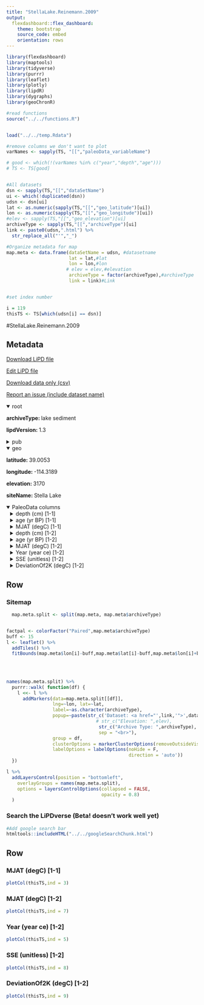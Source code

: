 ```yaml
---
title: "StellaLake.Reinemann.2009"
output: 
  flexdashboard::flex_dashboard:
    theme: bootstrap
    source_code: embed
    orientation: rows
---
```


```r
library(flexdashboard)
library(maptools)
library(tidyverse)
library(purrr)
library(leaflet)
library(plotly)
library(lipdR)
library(dygraphs)
library(geoChronR)

#read functions
source("../../functions.R")


load("../../temp.Rdata")

#remove columns we don't want to plot
varNames <- sapply(TS, "[[","paleoData_variableName")

# good <- which(!(varNames %in% c("year","depth","age")))
# TS <- TS[good]


#All datasets
dsn <- sapply(TS,"[[","dataSetName")
ui <- which(!duplicated(dsn))
udsn <- dsn[ui]
lat <- as.numeric(sapply(TS,"[[","geo_latitude")[ui])
lon <- as.numeric(sapply(TS,"[[","geo_longitude")[ui])
#elev <- sapply(TS,"[[","geo_elevation")[ui]
archiveType <- sapply(TS,"[[","archiveType")[ui]
link <- paste0(udsn,".html") %>% 
  str_replace_all("'","_")

#Organize metadata for map
map.meta <- data.frame(dataSetName = udsn, #datasetname
                       lat = lat,#lat
                       lon = lon,#lon
                      # elev = elev,#elevation
                       archiveType = factor(archiveType),#archiveType
                       link = link)#Link


#set index number

i = 119
thisTS <- TS[which(udsn[i] == dsn)]
```
#StellaLake.Reinemann.2009

Metadata {.sidebar}
-------------------------------------
[Download LiPD file](StellaLake.Reinemann.2009.lpd)
            

[Edit LiPD file](http://lipd.net/playground?source=http://lipdverse.org/wNAm0_1_0/StellaLake.Reinemann.2009.lpd)
            

[Download data only (csv)](StellaLake.Reinemann.2009.csv)
            

[Report an issue (include dataset name)](https://github.com/nickmckay/LiPDverse/issues)

<details open style="margin-left: 0px">
<summary>root</summary>
<p style="margin-left: 0px"><strong>archiveType: </strong>lake sediment
<p style="margin-left: 0px"><strong>lipdVersion: </strong>1.3
</details>
<details>
<summary>pub</summary>
<details style="margin-left: 10px">
<summary>pub1</summary>
<p style="margin-left: 10px"><strong>journal: </strong>Quaternary Research
<p style="margin-left: 10px"><strong>volume: </strong>72
<p style="margin-left: 10px"><strong>pages: </strong>347-358
<p style="margin-left: 10px"><strong>pubYear: </strong>NA
<p style="margin-left: 10px"><strong>title: </strong>A multi-proxy paleolimnological reconstruction of Holocene climate conditions in the Great Basin, United States
</details>
<details style="margin-left: 10px">
<summary>pub2</summary>
<p style="margin-left: 10px"><strong>journal: </strong>Quaternary Research
<p style="margin-left: 10px"><strong>volume: </strong>82
<p style="margin-left: 10px"><strong>pages: </strong>309-317
<p style="margin-left: 10px"><strong>title: </strong>A 2000-yr reconstruction of air temperature in the Great Basin of the United States with specific reference to the Medieval Climatic Anomaly
</details>
</details>
<details open style="margin-left: 0px">
<summary>geo</summary>
<p style="margin-left: 0px"><strong>latitude: </strong>39.0053
<p style="margin-left: 0px"><strong>longitude: </strong>-114.3189
<p style="margin-left: 0px"><strong>elevation: </strong>3170
<p style="margin-left: 0px"><strong>siteName: </strong>Stella Lake
</details>
<details open>
<summary>PaleoData columns</summary>
<details style="margin-left: 10px">
<summary>depth (cm) [1-1]</summary>
<p style="margin-left: 10px"><strong>TSid: </strong>WEB35e006d3
<p style="margin-left: 10px"><strong>variableName: </strong>depth
<p style="margin-left: 10px"><strong>units: </strong>cm
</details>
<details style="margin-left: 10px">
<summary>age (yr BP) [1-1]</summary>
<p style="margin-left: 10px"><strong>TSid: </strong>WEBd53687a9
<p style="margin-left: 10px"><strong>variableName: </strong>age
<p style="margin-left: 10px"><strong>units: </strong>yr BP
</details>
<details style="margin-left: 10px">
<summary>MJAT (degC) [1-1]</summary>
<p style="margin-left: 10px"><strong>TSid: </strong>WEB541e280a
<p style="margin-left: 10px"><strong>variableName: </strong>MJAT
<p style="margin-left: 10px"><strong>units: </strong>degC
<p style="margin-left: 10px"><strong>description: </strong>WA-PLS 1
<p style="margin-left: 10px"><strong>useInGlobalTemperatureAnalysis: </strong>TRUE
<details>
<summary>interpretation</summary>
<details style="margin-left: 20px">
<summary>1</summary>
<p style="margin-left: 20px"><strong>scope: </strong>climate
<p style="margin-left: 20px"><strong>seasonality: </strong>summer
<p style="margin-left: 20px"><strong>variable: </strong>T
<p style="margin-left: 20px"><strong>variableDetail: </strong>air@surface
</details>
</details>
</details>
<details style="margin-left: 10px">
<summary>depth (cm) [1-2]</summary>
<p style="margin-left: 10px"><strong>TSid: </strong>WEBb43250ce
<p style="margin-left: 10px"><strong>variableName: </strong>depth
<p style="margin-left: 10px"><strong>units: </strong>cm
</details>
<details style="margin-left: 10px">
<summary>age (yr BP) [1-2]</summary>
<p style="margin-left: 10px"><strong>TSid: </strong>WEB857be3bf
<p style="margin-left: 10px"><strong>variableName: </strong>age
<p style="margin-left: 10px"><strong>units: </strong>yr BP
</details>
<details style="margin-left: 10px">
<summary>MJAT (degC) [1-2]</summary>
<p style="margin-left: 10px"><strong>TSid: </strong>WEB89719248
<p style="margin-left: 10px"><strong>variableName: </strong>MJAT
<p style="margin-left: 10px"><strong>units: </strong>degC
<p style="margin-left: 10px"><strong>description: </strong>Midge inferred MJAT
<details>
<summary>interpretation</summary>
<details style="margin-left: 20px">
<summary>1</summary>
<p style="margin-left: 20px"><strong>scope: </strong>climate
<p style="margin-left: 20px"><strong>seasonality: </strong>summer
<p style="margin-left: 20px"><strong>variable: </strong>T
<p style="margin-left: 20px"><strong>variableDetail: </strong>air@surface
</details>
</details>
</details>
<details style="margin-left: 10px">
<summary>Year (year ce) [1-2]</summary>
<p style="margin-left: 10px"><strong>TSid: </strong>WEB6c53d1c2
<p style="margin-left: 10px"><strong>variableName: </strong>Year
<p style="margin-left: 10px"><strong>units: </strong>year ce
</details>
<details style="margin-left: 10px">
<summary>SSE (unitless) [1-2]</summary>
<p style="margin-left: 10px"><strong>TSid: </strong>WEB4d783dc2
<p style="margin-left: 10px"><strong>variableName: </strong>SSE
<p style="margin-left: 10px"><strong>units: </strong>unitless
</details>
<details style="margin-left: 10px">
<summary>DeviationOf2K (degC) [1-2]</summary>
<p style="margin-left: 10px"><strong>TSid: </strong>WEB2aa03c59
<p style="margin-left: 10px"><strong>variableName: </strong>DeviationOf2K
<p style="margin-left: 10px"><strong>units: </strong>degC
</details>

Row {.tabset .tabset-fade}
-----------------------------------------------------------------------

### Sitemap

```r
  map.meta.split <- split(map.meta, map.meta$archiveType)


factpal <- colorFactor("Paired",map.meta$archiveType)
buff <- 15
l <- leaflet() %>% 
  addTiles() %>% 
  fitBounds(map.meta$lon[i]-buff,map.meta$lat[i]-buff,map.meta$lon[i]+buff,map.meta$lat[i]+buff)
  

  
  
names(map.meta.split) %>%
  purrr::walk( function(df) {
    l <<- l %>%
      addMarkers(data=map.meta.split[[df]],
                 lng=~lon, lat=~lat,
                 label=~as.character(archiveType),
                 popup=~paste(str_c('Dataset: <a href="',link,'">',dataSetName,'</a>'),
                                 # str_c("Elevation: ",elev),
                                  str_c("Archive Type: ",archiveType),
                                  sep = "<br>"),
                 group = df,
                 clusterOptions = markerClusterOptions(removeOutsideVisibleBounds = F),
                 labelOptions = labelOptions(noHide = F,
                                             direction = 'auto'))
  })

l %>%
  addLayersControl(position = "bottomleft",
    overlayGroups = names(map.meta.split),
    options = layersControlOptions(collapsed = FALSE,
                                   opacity = 0.8)
  )
```

### Search the LiPDverse (Beta! doesn't work well yet)
```r
#Add google search bar
htmltools::includeHTML("../../googleSearchChunk.html")
```


Row {.tabset .tabset-fade}
-----------------------------------------------------------------------

### MJAT (degC) [1-1]
```r
plotCol(thisTS,ind = 3)
```

### MJAT (degC) [1-2]
```r
plotCol(thisTS,ind = 7)
```

### Year (year ce) [1-2]
```r
plotCol(thisTS,ind = 5)
```

### SSE (unitless) [1-2]
```r
plotCol(thisTS,ind = 8)
```

### DeviationOf2K (degC) [1-2]
```r
plotCol(thisTS,ind = 9)
```
